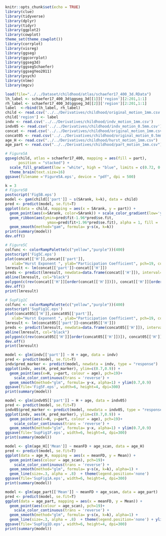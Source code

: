 
```r
knitr::opts_chunk$set(echo = TRUE)
library(clue)
library(tidyverse)
library(dplyr)
library(tidyr)
library(ggplot2)
library(cowplot)
theme_set(theme_cowplot())
library(corrplot)
library(visreg)
library(ggseg)
library(ggcorrplot)
library(ggseg3d)
library(ggsegSchaefer)
library(ggsegYeo2011)
library(psych)
library(nlme)
library(mgcv)

load(file="../../Dataset/childhood/atlas/schaefer17_400_3d.RData")
lh_label <- schaefer17_400_3d$ggseg_3d[[1]]['region'][2:201,1:1]
rh_label <- schaefer17_400_3d$ggseg_3d[[2]]['region'][2:201,1:1]
label  <-rbind(lh_label, rh_label)
child <- read.csv('../../Derivatives/childhood/original_motion_1mm.csv')
child['region'] <- label
indv <- read.csv('../../Derivatives/childhood/indv_motion_1mm.csv')
indv05 <- read.csv('../../Derivatives/childhood/indv_motion_0.5mm.csv')
concat <- read.csv('../../Derivatives/childhood/original_motion_1mm.csv')
concat05 <- read.csv('../../Derivatives/childhood/original_motion_0.5mm.csv')
age_H <- read.csv("../../Derivatives/childhood/hurst_motion_1mm.csv") 
age_part <- read.csv("../../Derivatives/childhood/part_motion_1mm.csv") 
```

```r
# Figure5A
ggseg(child, atlas = schaefer17_400, mapping = aes(fill = part), 
      position = "stacked") +
  scale_fill_gradient(low = "white", high = "blue", limits = c(0.72, 0.82)) +
  theme_brain(text.size=16)
ggsave(filename ='Figure5A.eps', device = "pdf", dpi = 500)
```

```r
k = 3
# Figure5B
postscript('Fig5B.eps') 
model <- gam(child[['part']] ~ s(SArank, k=k), data = child)
pred <- predict(model, se.fit=T)
ggplot(data = child, mapping = aes(x = SArank, y = part)) +
  geom_point(aes(x=SArank, color=SArank)) + scale_color_gradient(low='yellow', high='purple') +
  geom_ribbon(aes(ymin=pred$fit-1.96*pred$se.fit,
                   ymax=pred$fit+1.96*pred$se.fit), alpha = 1, fill = 'gray') +
  geom_smooth(method="gam", formula= y~s(x, k=k)) 
print(summary(model))
dev.off()
```

```r
# Figure5C
colfunc <- colorRampPalette(c("yellow","purple"))(400)
postscript('Fig5C.eps') 
plot(concat[['H']],concat[['part']], 
   xlab="Hurst Exponent ", ylab="Participation Coefficient", pch=19, col=colfunc[concat[['SArank']]])#ylim=c(0.55,0.85), xlim=c(1.0,1.35)
lmresult <- lm(concat[['part']]~concat[['H']])
preds <- predict(lmresult, newdata=data.frame(concat[['H']]), interval="confidence", level = 0.95)
abline(lmresult, col="black")
polygon(c(rev(concat[['H']][order(concat[['H']])]), concat[['H']][order(concat[['H']])]), c(rev(preds[ ,3][order(concat[['H']])]), preds[ ,2][order(concat[['H']])]), col = 'grey80', border = NA) #ylim=c(0.55,0.85), xlim=c(1.0,1.35)
dev.off()
print(lmresult)
```


```r
# SupFig1C
colfunc <- colorRampPalette(c("yellow","purple"))(400)
postscript('SupFig1C.eps') 
plot(concat05[['H']],concat05[['part']], 
   xlab="Hurst Exponent ", ylab="Participation Coefficient", pch=19, col=colfunc[concat05[['SArank']]])
lmresult <- lm(concat05[['part']]~concat05[['H']])
preds <- predict(lmresult, newdata=data.frame(concat05[['H']]), interval="confidence", level = 0.95)
abline(lmresult, col="black")
polygon(c(rev(concat05[['H']][order(concat05[['H']])]), concat05[['H']][order(concat05[['H']])]), c(rev(preds[ ,3][order(concat05[['H']])]), preds[ ,2][order(concat05[['H']])]), col = 'grey80', border = NA) 
dev.off()
print(lmresult)
```

```r
model <- glm(indv[['part']] ~ H + age, data = indv)
pred <- predict(model, se.fit=T)
indv$pred_marker <- predict(model, newdata = indv, type = "response")
ggplot(indv, aes(H, pred_marker), ylim=c(0.7,0.9)) +
  geom_point(aes(x=H, y=part, colour = age), pch=19)+
    scale_color_continuous(trans = 'reverse') + 
  geom_smooth(method="glm", formula= y~x, alpha=1) + ylim(0.7,0.9)
ggsave(file='Fig5F.eps', width=6, height=4, dpi=300)
print(summary(model))
```

```r
model <- glm(indv05[['part']] ~ H + age, data = indv05)
pred <- predict(model, se.fit=T)
indv05$pred_marker <- predict(model, newdata = indv05, type = "response")
ggplot(indv, aes(H, pred_marker), ylim=c(0.7,0.9)) +
  geom_point(aes(x=H, y=part, colour = age), pch=19)+
    scale_color_continuous(trans = 'reverse') + 
  geom_smooth(method="glm", formula= y~x, alpha=1) + ylim(0.7,0.9)
ggsave(file='SupFig1F.eps', width=6, height=4, dpi=300)
print(summary(model))
```

```r
model <- glm(age_H[['Mean']] ~ meanFD + age_scan, data = age_H)
pred <- predict(model, se.fit=T)
ggplot(data = age_H, mapping = aes(x = meanFD, y = Mean)) +
  geom_point(aes(colour = age_scan), pch=19)+
    scale_color_continuous(trans = 'reverse') +
  geom_smooth(method="glm", formula= y~s(x, k=k), alpha=1) + 
  geom_line(size=.3, alpha = .8)  + theme(legend.position='none')
ggsave(file='SupFig1A.eps', width=6, height=4, dpi=300)
print(summary(model))
```

```r
model <- glm(age_part[['Mean']] ~ meanFD + age_scan, data = age_part)
pred <- predict(model, se.fit=T)
ggplot(data = age_part, mapping = aes(x = meanFD, y = Mean)) +
  geom_point(aes(colour = age_scan), pch=19)+
    scale_color_continuous(trans = 'reverse') + 
  geom_smooth(method="glm", formula= y~s(x, k=k), alpha=1) +
  geom_line(size=.3, alpha = .8)  + theme(legend.position='none') + ylim(c(0.7,0.85))
ggsave(file='SupFig1D.eps', width=6, height=4, dpi=300)
print(summary(model))
```
